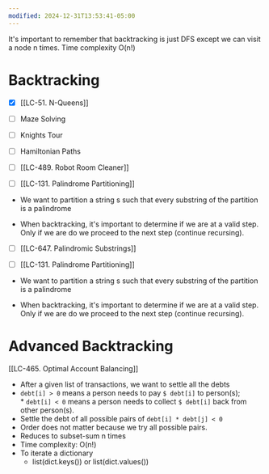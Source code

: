 ```yaml
---
modified: 2024-12-31T13:53:41-05:00
---
```

It's important to remember that backtracking is just DFS except we can visit a node n times. Time complexity O(n!)

# Backtracking

- [x] \[[LC-51. N-Queens]\]

- [ ] Maze Solving

- [ ] Knights Tour

- [ ] Hamiltonian Paths

- [ ] \[[LC-489. Robot Room Cleaner]\]

- [ ] \[[LC-131. Palindrome Partitioning]\]

- We want to partition a string s such that every substring of the partition is a palindrome

- When backtracking, it's important to determine if we are at a valid step. Only if we are do we proceed to the next step (continue recursing).

- [ ] \[[LC-647. Palindromic Substrings]\]

- [ ] \[[LC-131. Palindrome Partitioning]\]

- We want to partition a string s such that every substring of the partition is a palindrome

- When backtracking, it's important to determine if we are at a valid step. Only if we are do we proceed to the next step (continue recursing).

# Advanced Backtracking

\[[LC-465. Optimal Account Balancing]\]

- After a given list of transactions, we want to settle all the debts
- `debt[i] > 0` means a person needs to pay `$ debt[i]` to person(s); * `debt[i] < 0` means a person needs to collect `$ debt[i]` back from other person(s).
- Settle the debt of all possible pairs of `debt[i] * debt[j] < 0`
- Order does not matter because we try all possible pairs.
- Reduces to subset-sum n times
- Time complexity: O(n!)
- To iterate a dictionary
  - list(dict.keys()) or list(dict.values())
